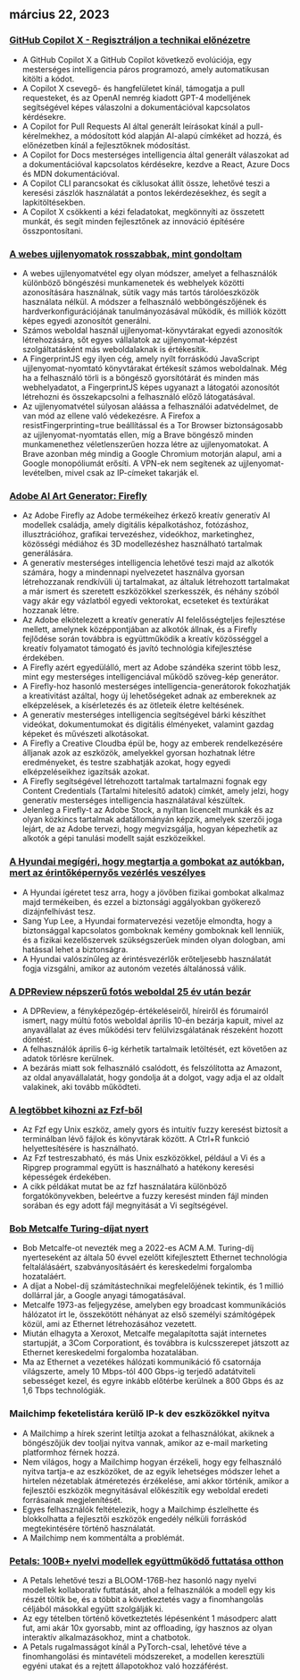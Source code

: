 

<CallToAction />

<Steps>

## március 22, 2023

### [GitHub Copilot X - Regisztráljon a technikai előnézetre](https://github.blog/2023-03-22-github-copilot-x-the-ai-powered-developer-experience/?ref=hackernewsgpt.com)

- A GitHub Copilot X a GitHub Copilot következő evolúciója, egy mesterséges intelligencia páros programozó, amely automatikusan kitölti a kódot.
- A Copilot X csevegő- és hangfelületet kínál, támogatja a pull requesteket, és az OpenAI nemrég kiadott GPT-4 modelljének segítségével képes válaszolni a dokumentációval kapcsolatos kérdésekre.
- A Copilot for Pull Requests AI által generált leírásokat kínál a pull-kérelmekhez, a módosított kód alapján AI-alapú címkéket ad hozzá, és előnézetben kínál a fejlesztőknek módosítást.
- A Copilot for Docs mesterséges intelligencia által generált válaszokat ad a dokumentációval kapcsolatos kérdésekre, kezdve a React, Azure Docs és MDN dokumentációval.
- A Copilot CLI parancsokat és ciklusokat állít össze, lehetővé teszi a keresési zászlók használatát a pontos lekérdezésekhez, és segít a lapkitöltésekben.
- A Copilot X csökkenti a kézi feladatokat, megkönnyíti az összetett munkát, és segít minden fejlesztőnek az innováció építésére összpontosítani.

### [A webes ujjlenyomatok rosszabbak, mint gondoltam](https://www.bitestring.com/posts/2023-03-19-web-fingerprinting-is-worse-than-I-thought.html?ref=hackernewsgpt.com)

- A webes ujjlenyomatvétel egy olyan módszer, amelyet a felhasználók különböző böngészési munkamenetek és webhelyek közötti azonosítására használnak, sütik vagy más tartós tárolóeszközök használata nélkül. A módszer a felhasználó webböngészőjének és hardverkonfigurációjának tanulmányozásával működik, és milliók között képes egyedi azonosítót generálni.
- Számos weboldal használ ujjlenyomat-könyvtárakat egyedi azonosítók létrehozására, sőt egyes vállalatok az ujjlenyomat-képzést szolgáltatásként más weboldalaknak is értékesítik.
- A FingerprintJS egy ilyen cég, amely nyílt forráskódú JavaScript ujjlenyomat-nyomtató könyvtárakat értékesít számos weboldalnak. Még ha a felhasználó törli is a böngésző gyorsítótárát és minden más webhelyadatot, a FingerprintJS képes ugyanazt a látogatói azonosítót létrehozni és összekapcsolni a felhasználó előző látogatásával.
- Az ujjlenyomatvétel súlyosan aláássa a felhasználói adatvédelmet, de van mód az ellene való védekezésre. A Firefox a resistFingerprinting=true beállítással és a Tor Browser biztonságosabb az ujjlenyomat-nyomtatás ellen, míg a Brave böngésző minden munkamenethez véletlenszerűen hozza létre az ujjlenyomatokat. A Brave azonban még mindig a Google Chromium motorján alapul, ami a Google monopóliumát erősíti. A VPN-ek nem segítenek az ujjlenyomat-levételben, mivel csak az IP-címeket takarják el.

### [Adobe AI Art Generator: Firefly](https://www.adobe.com/sensei/generative-ai/firefly.html?ref=hackernewsgpt.com)

- Az Adobe Firefly az Adobe termékeihez érkező kreatív generatív AI modellek családja, amely digitális képalkotáshoz, fotózáshoz, illusztrációhoz, grafikai tervezéshez, videókhoz, marketinghez, közösségi médiához és 3D modellezéshez használható tartalmak generálására.
- A generatív mesterséges intelligencia lehetővé teszi majd az alkotók számára, hogy a mindennapi nyelvezetet használva gyorsan létrehozzanak rendkívüli új tartalmakat, az általuk létrehozott tartalmakat a már ismert és szeretett eszközökkel szerkesszék, és néhány szóból vagy akár egy vázlatból egyedi vektorokat, ecseteket és textúrákat hozzanak létre.
- Az Adobe elkötelezett a kreatív generatív AI felelősségteljes fejlesztése mellett, amelynek középpontjában az alkotók állnak, és a Firefly fejlődése során továbbra is együttműködik a kreatív közösséggel a kreatív folyamatot támogató és javító technológia kifejlesztése érdekében.
- A Firefly azért egyedülálló, mert az Adobe szándéka szerint több lesz, mint egy mesterséges intelligenciával működő szöveg-kép generátor.
- A Firefly-hoz hasonló mesterséges intelligencia-generátorok fokozhatják a kreativitást azáltal, hogy új lehetőségeket adnak az embereknek az elképzelések, a kísérletezés és az ötleteik életre keltésének.
- A generatív mesterséges intelligencia segítségével bárki készíthet videókat, dokumentumokat és digitális élményeket, valamint gazdag képeket és művészeti alkotásokat.
- A Firefly a Creative Cloudba épül be, hogy az emberek rendelkezésére álljanak azok az eszközök, amelyekkel gyorsan hozhatnak létre eredményeket, és testre szabhatják azokat, hogy egyedi elképzeléseikhez igazítsák azokat.
- A Firefly segítségével létrehozott tartalmak tartalmazni fognak egy Content Credentials (Tartalmi hitelesítő adatok) címkét, amely jelzi, hogy generatív mesterséges intelligencia használatával készültek.
- Jelenleg a Firefly-t az Adobe Stock, a nyíltan licencelt munkák és az olyan közkincs tartalmak adatállományán képzik, amelyek szerzői joga lejárt, de az Adobe tervezi, hogy megvizsgálja, hogyan képezhetik az alkotók a gépi tanulási modellt saját eszközeikkel.

### [A Hyundai megígéri, hogy megtartja a gombokat az autókban, mert az érintőképernyős vezérlés veszélyes](https://www.thedrive.com/news/hyundai-promises-to-keep-buttons-in-cars-because-touchscreen-controls-are-dangerous?ref=hackernewsgpt.com)

- A Hyundai ígéretet tesz arra, hogy a jövőben fizikai gombokat alkalmaz majd termékeiben, és ezzel a biztonsági aggályokban gyökerező dizájnfelhívást tesz.
- Sang Yup Lee, a Hyundai formatervezési vezetője elmondta, hogy a biztonsággal kapcsolatos gomboknak kemény gomboknak kell lenniük, és a fizikai kezelőszervek szükségszerűek minden olyan dologban, ami hatással lehet a biztonságra.
- A Hyundai valószínűleg az érintésvezérlők erőteljesebb használatát fogja vizsgálni, amikor az autonóm vezetés általánossá válik.

### [A DPReview népszerű fotós weboldal 25 év után bezár](https://www.dpreview.com/news/5901145460/dpreview-com-to-close?ref=hackernewsgpt.com)

- A DPReview, a fényképezőgép-értékeléseiről, híreiről és fórumairól ismert, nagy múltú fotós weboldal április 10-én bezárja kapuit, mivel az anyavállalat az éves működési terv felülvizsgálatának részeként hozott döntést.
- A felhasználók április 6-ig kérhetik tartalmaik letöltését, ezt követően az adatok törlésre kerülnek.
- A bezárás miatt sok felhasználó csalódott, és felszólította az Amazont, az oldal anyavállalatát, hogy gondolja át a dolgot, vagy adja el az oldalt valakinek, aki tovább működteti.

### [A legtöbbet kihozni az Fzf-ből](https://andrew-quinn.me/fzf/?ref=hackernewsgpt.com)

- Az Fzf egy Unix eszköz, amely gyors és intuitív fuzzy keresést biztosít a terminálban lévő fájlok és könyvtárak között. A Ctrl+R funkció helyettesítésére is használható.
- Az Fzf testreszabható, és más Unix eszközökkel, például a Vi és a Ripgrep programmal együtt is használható a hatékony keresési képességek érdekében.
- A cikk példákat mutat be az fzf használatára különböző forgatókönyvekben, beleértve a fuzzy keresést minden fájl minden sorában és egy adott fájl megnyitását a Vi segítségével.

### [Bob Metcalfe Turing-díjat nyert](https://amturing.acm.org/?2023=&ref=hackernewsgpt.com)

- Bob Metcalfe-ot nevezték meg a 2022-es ACM A.M. Turing-díj nyerteseként az általa 50 évvel ezelőtt kifejlesztett Ethernet technológia feltalálásáért, szabványosításáért és kereskedelmi forgalomba hozataláért.
- A díjat a Nobel-díj számítástechnikai megfelelőjének tekintik, és 1 millió dollárral jár, a Google anyagi támogatásával.
- Metcalfe 1973-as feljegyzése, amelyben egy broadcast kommunikációs hálózatot írt le, összekötött néhányat az első személyi számítógépek közül, ami az Ethernet létrehozásához vezetett.
- Miután elhagyta a Xeroxot, Metcalfe megalapította saját internetes startupját, a 3Com Corporationt, és továbbra is kulcsszerepet játszott az Ethernet kereskedelmi forgalomba hozatalában.
- Ma az Ethernet a vezetékes hálózati kommunikáció fő csatornája világszerte, amely 10 Mbps-tól 400 Gbps-ig terjedő adatátviteli sebességet kezel, és egyre inkább előtérbe kerülnek a 800 Gbps és az 1,6 Tbps technológiák.

### Mailchimp feketelistára kerülő IP-k dev eszközökkel nyitva

- A Mailchimp a hírek szerint letiltja azokat a felhasználókat, akiknek a böngészőjük dev tooljai nyitva vannak, amikor az e-mail marketing platformhoz férnek hozzá.
- Nem világos, hogy a Mailchimp hogyan érzékeli, hogy egy felhasználó nyitva tartja-e az eszközöket, de az egyik lehetséges módszer lehet a hirtelen nézetablak átméretezés érzékelése, ami akkor történik, amikor a fejlesztői eszközök megnyitásával előkészítik egy weboldal eredeti forrásainak megjelenítését.
- Egyes felhasználók feltételezik, hogy a Mailchimp észlelhette és blokkolhatta a fejlesztői eszközök engedély nélküli forráskód megtekintésére történő használatát.
- A Mailchimp nem kommentálta a problémát.

### [Petals: 100B+ nyelvi modellek együttműködő futtatása otthon](https://petals.ml/?ref=hackernewsgpt.com)

- A Petals lehetővé teszi a BLOOM-176B-hez hasonló nagy nyelvi modellek kollaboratív futtatását, ahol a felhasználók a modell egy kis részét töltik be, és a többit a következtetés vagy a finomhangolás céljából másokkal együtt szolgálják ki.
- Az egy tételben történő következtetés lépésenként 1 másodperc alatt fut, ami akár 10x gyorsabb, mint az offloading, így hasznos az olyan interaktív alkalmazásokhoz, mint a chatbotok.
- A Petals rugalmasságot kínál a PyTorch-csal, lehetővé téve a finomhangolási és mintavételi módszereket, a modellen keresztüli egyéni utakat és a rejtett állapotokhoz való hozzáférést.

</Steps>
